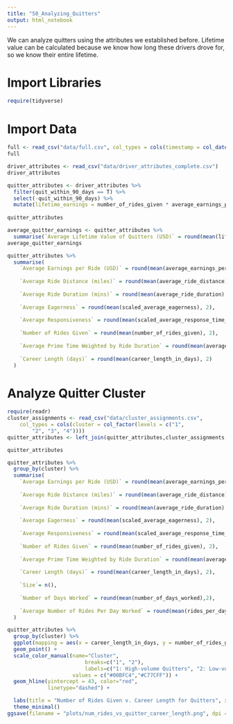 ```yaml
---
title: "50_Analyzing_Quitters"
output: html_notebook
---
```

We can analyze quitters using the attributes we established before.
Lifetime value can be calculated because we know how long these drivers drove for, so we know their entire lifetime.

# Import Libraries
```r
require(tidyverse)
```

# Import Data
```r
full <- read_csv("data/full.csv", col_types = cols(timestamp = col_datetime(format = "%Y-%m-%d%.%H:%M:%S%.")))
full

driver_attributes <- read_csv("data/driver_attributes_complete.csv")
driver_attributes
```

```r
quitter_attributes <- driver_attributes %>% 
  filter(quit_within_90_days == T) %>% 
  select(-quit_within_90_days) %>% 
  mutate(lifetime_earnings = number_of_rides_given * average_earnings_per_ride)
  
quitter_attributes
```

```r
average_quitter_earnings <- quitter_attributes %>% 
  summarise(`Average Lifetime Value of Quitters (USD)` = round(mean(lifetime_earnings),2))
average_quitter_earnings
```

```r
quitter_attributes %>%
  summarise(
    `Average Earnings per Ride (USD)` = round(mean(average_earnings_per_ride), 2),
    
    `Average Ride Distance (miles)` = round(mean(average_ride_distance) * 0.000621371, 2),
    
    `Average Ride Duration (mins)` = round(mean(average_ride_duration) / 60 , 2),
    
    `Average Eagerness` = round(mean(scaled_average_eagerness), 2),
    
    `Average Responsiveness` = round(mean(scaled_average_response_time_ranking), 2),
    
    `Number of Rides Given` = round(mean(number_of_rides_given), 2),
    
    `Average Prime Time Weighted by Ride Duration` = round(mean(average_prime_time_weighted_by_ride_duration), 2),
    
    `Career Length (days)` = round(mean(career_length_in_days), 2)
  )
```

# Analyze Quitter Cluster

```r
require(readr)
cluster_assignments <- read_csv("data/cluster_assignments.csv", 
    col_types = cols(cluster = col_factor(levels = c("1", 
        "2", "3", "4"))))
quitter_attributes <- left_join(quitter_attributes,cluster_assignments,by="driver_id")

quitter_attributes
```

```r
quitter_attributes %>% 
  group_by(cluster) %>% 
  summarise(
    `Average Earnings per Ride (USD)` = round(mean(average_earnings_per_ride), 2),
    
    `Average Ride Distance (miles)` = round(mean(average_ride_distance) * 0.000621371, 2),
    
    `Average Ride Duration (mins)` = round(mean(average_ride_duration) / 60 , 2),
    
    `Average Eagerness` = round(mean(scaled_average_eagerness), 2),
    
    `Average Responsiveness` = round(mean(scaled_average_response_time_ranking), 2),
    
    `Number of Rides Given` = round(mean(number_of_rides_given), 2),
    
    `Average Prime Time Weighted by Ride Duration` = round(mean(average_prime_time_weighted_by_ride_duration), 2),
    
    `Career Length (days)` = round(mean(career_length_in_days), 2),
    
    `Size`= n(),
    
    `Number of Days Worked` = round(mean(number_of_days_worked),2),
    
    `Average Number of Rides Per Day Worked` = round(mean(rides_per_day_worked))
  )
```

```r

quitter_attributes %>% 
  group_by(cluster) %>%
  ggplot(mapping = aes(x = career_length_in_days, y = number_of_rides_given, color = cluster)) +
  geom_point() +
  scale_color_manual(name="Cluster",
                         breaks=c("1", "2"),
                         labels=c("1: High-volume Quitters", "2: Low-volume Quitters"),
                     values = c("#00BFC4","#C77CFF")) +
  geom_hline(yintercept = 43, color="red",
             linetype="dashed") +

  labs(title = "Number of Rides Given v. Career Length for Quitters", x = "Career Length (days)", y = "Number of Rides Given") +
  theme_minimal()
ggsave(filename = "plots/num_rides_vs_quitter_career_length.png", dpi = 400, width = 7.5, height = 4)
```

